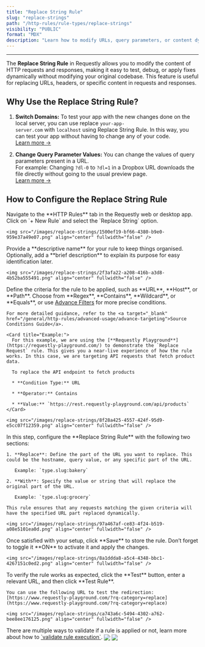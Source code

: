 ```yaml
---
title: "Replace String Rule"
slug: "replace-strings"
path: "/http-rules/rule-types/replace-strings"
visibility: "PUBLIC"
format: "MDX"
description: "Learn how to modify URLs, query parameters, or content dynamically with Requestly's Replace String Rule. Test and debug changes without altering your code."
---
```


***

The **Replace String Rule** in Requestly allows you to modify the content of HTTP requests and responses, making it easy to test, debug, or apply fixes dynamically without modifying your original codebase. This feature is useful for replacing URLs, headers, or specific content in requests and responses.

## Why Use the Replace String Rule?

1. **Switch Domains:** To test your app with the new changes done on the local server, you can use replace `your-app-server.com` with `localhost` using Replace String Rule. In this way, you can test your app without having to change any of your code.\
   <a target="_blank" href="https://requestly.com/blog/how-to-load-local-js-files-on-live-production-sites/">Learn more →</a>

2. **Change Query Parameter Values:** You can change the values of query parameters present in a URL.\
   For example: Changing `?dl-0` to `?dl=1` in a Dropbox URL downloads the file directly without going to the usual preview page.\
   <a target="_blank" href="https://requestly.medium.com/replace-rule-documentation-8a0fd205f172">Learn more →</a>

## **How to Configure the Replace** String **Rule**

<Steps>
  <Step title="Open HTTP Rules and Create a New Rule">
    Navigate to the **HTTP Rules** tab in the Requestly web or desktop app. Click on `+ New Rule` and select the `Replace String` option.

    <img src="/images/replace-strings/1500ef19-bf66-4380-b9e0-959e37a49e07.png" align="center" fullwidth="false" />
  </Step>

  <Step title="Name and Describe Your Rule">
    Provide a **descriptive name** for your rule to keep things organised. Optionally, add a **brief description** to explain its purpose for easy identification later.

    <img src="/images/replace-strings/2f3afa22-a208-416b-a3d8-4b52ba555491.png" align="center" fullwidth="false" />
  </Step>

  <Step title="Define the Source Condition">
    Define the criteria for the rule to be applied, such as **URL**, **Host**, or **Path**. Choose from **Regex**, **Contains**, **Wildcard**, or **Equals**, or use <a target="_blank" href="/general/http-rules/advanced-usage/advance-filters">Advance Filters</a> for more precise conditions.

    For more detailed guidance, refer to the <a target="_blank" href="/general/http-rules/advanced-usage/advance-targeting">Source Conditions Guide</a>.

    <Card title="Example:">
      For this example, we are using the [**Requestly Playground**](https://requestly-playground.com/) to demonstrate the `Replace Request` rule. This gives you a near-live experience of how the rule works. In this case, we are targeting API requests that fetch product data.

      To replace the API endpoint to fetch products

      * **Condition Type:** URL

      * **Operator:** Contains

      * **Value:** `https://rest.requestly-playground.com/api/products`
    </Card>

    <img src="/images/replace-strings/8f28a425-4557-424f-95d9-e5cc07f12359.png" align="center" fullwidth="false" />
  </Step>

  <Step title="Replace Part of the URL">
    In this step, configure the **Replace String Rule** with the following two sections:

    1. **Replace**: Define the part of the URL you want to replace. This could be the hostname, query value, or any specific part of the URL.

       Example: `type.slug:bakery`

    2. **With**: Specify the value or string that will replace the original part of the URL.

       Example: `type.slug:grocery`

    This rule ensures that any requests matching the given criteria will have the specified URL part replaced dynamically.

    <img src="/images/replace-strings/97a467af-ce83-4f24-b519-a08e5101ea0d.png" align="center" fullwidth="false" />
  </Step>

  <Step title="Save and Activate the Rule">
    Once satisfied with your setup, click **Save** to store the rule. Don’t forget to toggle it **ON** to activate it and apply the changes.

    <img src="/images/replace-strings/8a1ddda8-a5c4-4348-bbc1-4267151c0ed2.png" align="center" fullwidth="false" />
  </Step>

  <Step title="Test the Rule">
    To verify the rule works as expected, click the **Test** button, enter a relevant URL, and then click **Test Rule**.

    You can use the following URL to test the redirection: [https://www.requestly-playground.com/?rq-category=replace](https://www.requestly-playground.com/?rq-category=replace)

    <img src="/images/replace-strings/ca743a6c-5494-4302-a762-bee8ee176125.png" align="center" fullwidth="false" />
  </Step>
</Steps>

<Tip>
  There are multiple ways to validate if a rule is applied or not, learn more about how to <a target="_blank" href="/general/http-rules/advanced-usage/validate-rules-execution">`validate rule execution`</a>.
</Tip>

<Tabs>
  <Tab title="Before">
    <img src="/images/replace-strings/f6c92641-dbdf-4338-a5ef-a3d2d527d805.png" align="center" fullwidth="false" />
  </Tab>

  <Tab title="After">
    <img src="/images/replace-strings/d484b7ca-8385-465b-b3c3-97c4b4c69904.png" align="center" fullwidth="false" />
  </Tab>
</Tabs>
